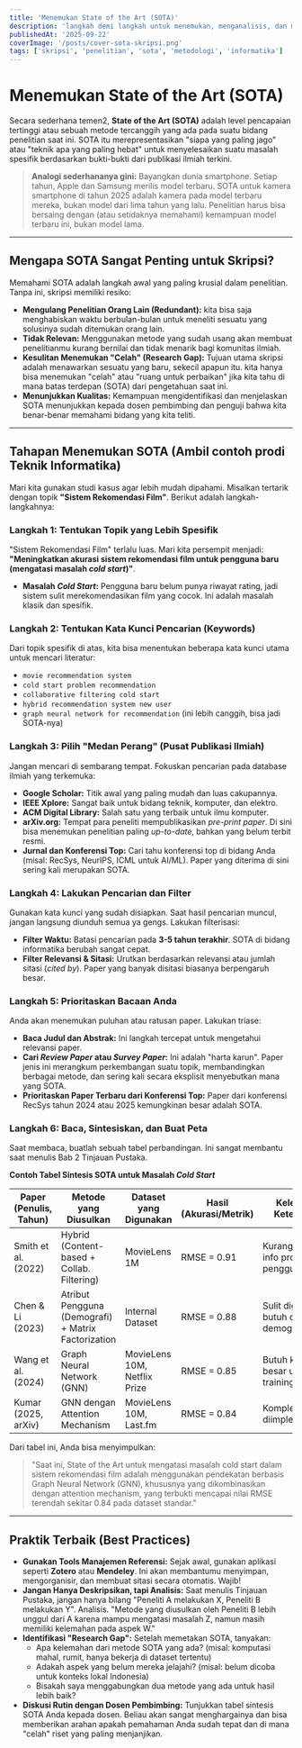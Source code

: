 ```yaml
---
title: 'Menemukan State of the Art (SOTA)'
description: 'langkah demi langkah untuk menemukan, menganalisis, dan memetakan State of the Art (SOTA) dalam penelitian skripsi, lengkap dengan studi kasus dan tentunya dengan praktik terbaik.'
publishedAt: '2025-09-22'
coverImage: '/posts/cover-sota-skripsi.png'
tags: ['skripsi', 'penelitian', 'sota', 'metodologi', 'informatika']
---
```


# Menemukan State of the Art (SOTA)

Secara sederhana temen2, **State of the Art (SOTA)** adalah level pencapaian tertinggi atau sebuah metode tercanggih yang ada pada suatu bidang penelitian saat ini. SOTA itu merepresentasikan "siapa yang paling jago" atau "teknik apa yang paling hebat" untuk menyelesaikan suatu masalah spesifik berdasarkan bukti-bukti dari publikasi ilmiah terkini.

> **Analogi sederhananya gini:** Bayangkan dunia smartphone. Setiap tahun, Apple dan Samsung merilis model terbaru. SOTA untuk kamera smartphone di tahun 2025 adalah kamera pada model terbaru mereka, bukan model dari lima tahun yang lalu. Penelitian harus bisa bersaing dengan (atau setidaknya memahami) kemampuan model terbaru ini, bukan model lama.

---

## Mengapa SOTA Sangat Penting untuk Skripsi?

Memahami SOTA adalah langkah awal yang paling krusial dalam penelitian. Tanpa ini, skripsi memiliki resiko:

- **Mengulang Penelitian Orang Lain (Redundant):** kita bisa saja menghabiskan waktu berbulan-bulan untuk meneliti sesuatu yang solusinya sudah ditemukan orang lain.
- **Tidak Relevan:** Menggunakan metode yang sudah usang akan membuat penelitianmu kurang bernilai dan tidak menarik bagi komunitas ilmiah.
- **Kesulitan Menemukan "Celah" (Research Gap):** Tujuan utama skripsi adalah menawarkan sesuatu yang baru, sekecil apapun itu. kita hanya bisa menemukan "celah" atau "ruang untuk perbaikan" jika kita tahu di mana batas terdepan (SOTA) dari pengetahuan saat ini.
- **Menunjukkan Kualitas:** Kemampuan mengidentifikasi dan menjelaskan SOTA menunjukkan kepada dosen pembimbing dan penguji bahwa kita benar-benar memahami bidang yang kita teliti.

---

## Tahapan Menemukan SOTA (Ambil contoh prodi Teknik Informatika)

Mari kita gunakan studi kasus agar lebih mudah dipahami. Misalkan tertarik dengan topik **"Sistem Rekomendasi Film"**. Berikut adalah langkah-langkahnya:

### Langkah 1: Tentukan Topik yang Lebih Spesifik

"Sistem Rekomendasi Film" terlalu luas. Mari kita persempit menjadi: **"Meningkatkan akurasi sistem rekomendasi film untuk pengguna baru (mengatasi masalah _cold start_)"**.

- **Masalah _Cold Start_:** Pengguna baru belum punya riwayat rating, jadi sistem sulit merekomendasikan film yang cocok. Ini adalah masalah klasik dan spesifik.

### Langkah 2: Tentukan Kata Kunci Pencarian (Keywords)

Dari topik spesifik di atas, kita bisa menentukan beberapa kata kunci utama untuk mencari literatur:

- `movie recommendation system`
- `cold start problem recommendation`
- `collaborative filtering cold start`
- `hybrid recommendation system new user`
- `graph neural network for recommendation` (ini lebih canggih, bisa jadi SOTA-nya)

### Langkah 3: Pilih "Medan Perang" (Pusat Publikasi Ilmiah)

Jangan mencari di sembarang tempat. Fokuskan pencarian pada database ilmiah yang terkemuka:

- **Google Scholar:** Titik awal yang paling mudah dan luas cakupannya.
- **IEEE Xplore:** Sangat baik untuk bidang teknik, komputer, dan elektro.
- **ACM Digital Library:** Salah satu yang terbaik untuk ilmu komputer.
- **arXiv.org:** Tempat para peneliti mempublikasikan _pre-print paper_. Di sini bisa menemukan penelitian paling _up-to-date_, bahkan yang belum terbit resmi.
- **Jurnal dan Konferensi Top:** Cari tahu konferensi top di bidang Anda (misal: RecSys, NeurIPS, ICML untuk AI/ML). Paper yang diterima di sini sering kali merupakan SOTA.

### Langkah 4: Lakukan Pencarian dan Filter

Gunakan kata kunci yang sudah disiapkan. Saat hasil pencarian muncul, jangan langsung diunduh semua ya gengs. Lakukan filterisasi:

- **Filter Waktu:** Batasi pencarian pada **3-5 tahun terakhir**. SOTA di bidang informatika berubah sangat cepat.
- **Filter Relevansi & Sitasi:** Urutkan berdasarkan relevansi atau jumlah sitasi (_cited by_). Paper yang banyak disitasi biasanya berpengaruh besar.

### Langkah 5: Prioritaskan Bacaan Anda

Anda akan menemukan puluhan atau ratusan paper. Lakukan triase:

- **Baca Judul dan Abstrak:** Ini langkah tercepat untuk mengetahui relevansi paper.
- **Cari _Review Paper_ atau _Survey Paper_:** Ini adalah "harta karun". Paper jenis ini merangkum perkembangan suatu topik, membandingkan berbagai metode, dan sering kali secara eksplisit menyebutkan mana yang SOTA.
- **Prioritaskan Paper Terbaru dari Konferensi Top:** Paper dari konferensi RecSys tahun 2024 atau 2025 kemungkinan besar adalah SOTA.

### Langkah 6: Baca, Sintesiskan, dan Buat Peta

Saat membaca, buatlah sebuah tabel perbandingan. Ini sangat membantu saat menulis Bab 2 Tinjauan Pustaka.

**Contoh Tabel Sintesis SOTA untuk Masalah _Cold Start_**

| Paper (Penulis, Tahun) | Metode yang Diusulkan                               | Dataset yang Digunakan       | Hasil (Akurasi/Metrik) | Kelemahan / Keterbatasan                        |
| ---------------------- | --------------------------------------------------- | ---------------------------- | ---------------------- | ----------------------------------------------- |
| Smith et al. (2022)    | Hybrid (Content-based + Collab. Filtering)          | MovieLens 1M                 | RMSE = 0.91            | Kurang efektif jika info profil pengguna minim. |
| Chen & Li (2023)       | Atribut Pengguna (Demografi) + Matrix Factorization | Internal Dataset             | RMSE = 0.88            | Sulit digeneralisasi, butuh data demografi.     |
| Wang et al. (2024)     | Graph Neural Network (GNN)                          | MovieLens 10M, Netflix Prize | RMSE = 0.85            | Butuh komputasi besar untuk training.           |
| Kumar (2025, arXiv)    | GNN dengan Attention Mechanism                      | MovieLens 10M, Last.fm       | RMSE = 0.84            | Kompleks untuk diimplementasikan.               |

Dari tabel ini, Anda bisa menyimpulkan:

> "Saat ini, State of the Art untuk mengatasi masalah cold start dalam sistem rekomendasi film adalah menggunakan pendekatan berbasis Graph Neural Network (GNN), khususnya yang dikombinasikan dengan attention mechanism, yang terbukti mencapai nilai RMSE terendah sekitar 0.84 pada dataset standar."

---

## Praktik Terbaik (Best Practices)

- **Gunakan Tools Manajemen Referensi:** Sejak awal, gunakan aplikasi seperti **Zotero** atau **Mendeley**. Ini akan membantumu menyimpan, mengorganisir, dan membuat sitasi secara otomatis. Wajib!
- **Jangan Hanya Deskripsikan, tapi Analisis:** Saat menulis Tinjauan Pustaka, jangan hanya bilang "Peneliti A melakukan X, Peneliti B melakukan Y". Analisis. "Metode yang diusulkan oleh Peneliti B lebih unggul dari A karena mampu mengatasi masalah Z, namun masih memiliki kelemahan pada aspek W."
- **Identifikasi "Research Gap":** Setelah memetakan SOTA, tanyakan:
  - Apa kelemahan dari metode SOTA yang ada? (misal: komputasi mahal, rumit, hanya bekerja di dataset tertentu)
  - Adakah aspek yang belum mereka jelajahi? (misal: belum dicoba untuk konteks lokal Indonesia)
  - Bisakah saya menggabungkan dua metode yang ada untuk hasil lebih baik?
- **Diskusi Rutin dengan Dosen Pembimbing:** Tunjukkan tabel sintesis SOTA Anda kepada dosen. Beliau akan sangat menghargainya dan bisa memberikan arahan apakah pemahaman Anda sudah tepat dan di mana "celah" riset yang paling menjanjikan.
